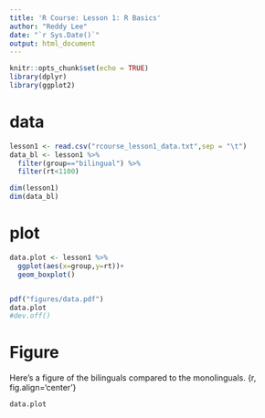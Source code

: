 ```yaml
---
title: 'R Course: Lesson 1: R Basics'
author: "Reddy Lee"
date: "`r Sys.Date()`"
output: html_document
---
```


```r
knitr::opts_chunk$set(echo = TRUE)
library(dplyr)
library(ggplot2)
```

# data
```r
lesson1 <- read.csv("rcourse_lesson1_data.txt",sep = "\t")
data_bl <- lesson1 %>% 
  filter(group=="bilingual") %>% 
  filter(rt<1100)

dim(lesson1)
dim(data_bl)
```
# plot
```r
data.plot <- lesson1 %>% 
  ggplot(aes(x=group,y=rt))+
  geom_boxplot()


pdf("figures/data.pdf")
data.plot
#dev.off()
```

# Figure
Here's a figure of the bilinguals compared to the monolinguals.
{r, fig.align='center'}

```r
data.plot

```
 
 